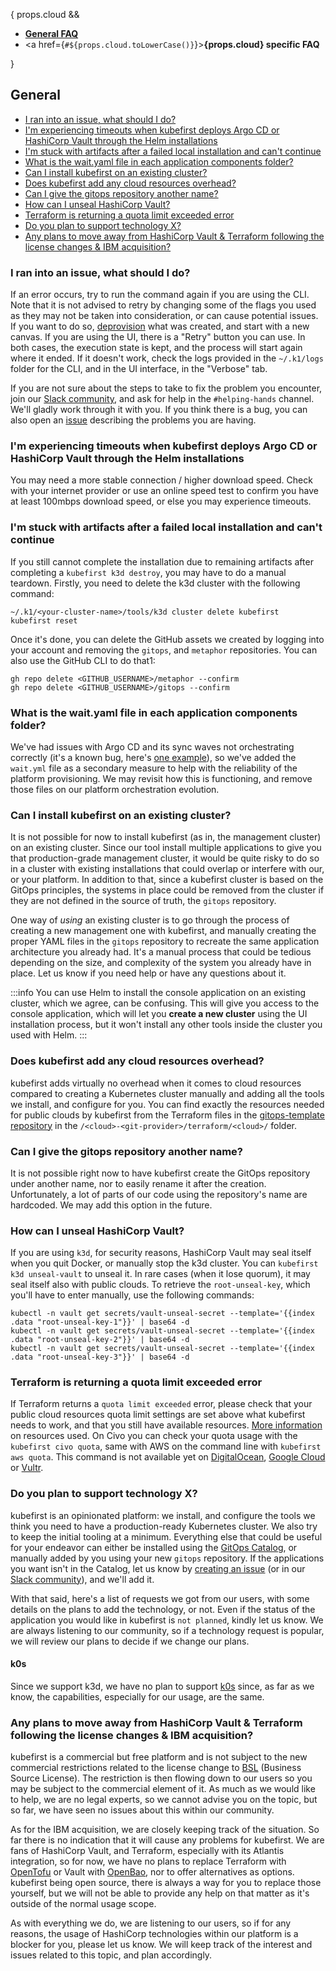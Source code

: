 
{ props.cloud &&
    <ul>
        <li>
            <a href="#general"><b>General FAQ</b></a>
        </li>
        <li>
            <a href={`#${props.cloud.toLowerCase()}`}><b>{props.cloud} specific FAQ</b></a>
        </li>
    </ul>
}

## General

- [I ran into an issue, what should I do?](#i-ran-into-an-issue-what-should-i-do)
- [I'm experiencing timeouts when kubefirst deploys Argo CD or HashiCorp Vault through the Helm installations](#im-experiencing-timeouts-when-kubefirst-deploys-argo-cd-or-hashicorp-vault-through-the-helm-installations)
- [I'm stuck with artifacts after a failed local installation and can't continue](#im-stuck-with-artifacts-after-a-failed-local-installation-and-cant-continue)
- [What is the wait.yaml file in each application components folder?](#what-is-the-waityaml-file-in-each-application-components-folder)
- [Can I install kubefirst on an existing cluster?](#can-i-install-kubefirst-on-an-existing-cluster)
- [Does kubefirst add any cloud resources overhead?](#does-kubefirst-add-any-cloud-resources-overhead)
- [Can I give the gitops repository another name?](#can-i-give-the-gitops-repository-another-name)
- [How can I unseal HashiCorp Vault?](#how-can-i-unseal-hashicorp-vault)
- [Terraform is returning a quota limit exceeded error](#terraform-is-returning-a-quota-limit-exceeded-error)
- [Do you plan to support technology X?](#do-you-plan-to-support-technology-x)
- [Any plans to move away from HashiCorp Vault & Terraform following the license changes & IBM acquisition?](#any-plans-to-move-away-from-hashicorp-vault--terraform-following-the-license-changes--ibm-acquisition)

### I ran into an issue, what should I do?

If an error occurs, try to run the command again if you are using the CLI. Note that it is not advised to retry by changing some of the flags you used as they may not be taken into consideration, or can cause potential issues. If you want to do so, [deprovision](./deprovision) what was created, and start with a new canvas. If you are using the UI, there is a "Retry" button you can use. In both cases, the execution state is kept, and the process will start again where it ended. If it doesn't work, check the logs provided in the `~/.k1/logs` folder for the CLI, and in the UI interface, in the "Verbose" tab.

If you are not sure about the steps to take to fix the problem you encounter, join our [Slack community](https://kubefirst.io/slack), and ask for help in the `#helping-hands` channel. We'll gladly work through it with you. If you think there is a bug, you can also open an [issue](https://github.com/kubefirst/kubefirst/issues) describing the problems you are having.

### I'm experiencing timeouts when kubefirst deploys Argo CD or HashiCorp Vault through the Helm installations

You may need a more stable connection / higher download speed. Check with your internet provider or use an online speed test to confirm you have at least 100mbps download speed, or else you may experience timeouts.

### I'm stuck with artifacts after a failed local installation and can't continue

If you still cannot complete the installation due to remaining artifacts after completing a `kubefirst k3d destroy`, you may have to do a manual teardown. Firstly, you need to delete the k3d cluster with the following command:

```shell
~/.k1/<your-cluster-name>/tools/k3d cluster delete kubefirst
kubefirst reset
```

Once it's done, you can delete the GitHub assets we created by logging into your account and removing the `gitops`, and `metaphor` repositories. You can also use the GitHub CLI to do that1:

```shell
gh repo delete <GITHUB_USERNAME>/metaphor --confirm
gh repo delete <GITHUB_USERNAME>/gitops --confirm
```

### What is the wait.yaml file in each application components folder?

We've had issues with Argo CD and its sync waves not orchestrating correctly (it's a known bug, here's [one example](https://github.com/argoproj/argo-cd/issues/12376)), so we've added the `wait.yml` file as a secondary measure to help with the reliability of the platform provisioning. We may revisit how this is functioning, and remove those files on our platform orchestration evolution.

### Can I install kubefirst on an existing cluster?

It is not possible for now to install kubefirst (as in, the management cluster) on an existing cluster. Since our tool install multiple applications to give you that production-grade management cluster, it would be quite risky to do so in a cluster with existing installations that could overlap or interfere with our, or your platform. In addition to that, since a kubefirst cluster is based on the GitOps principles, the systems in place could be removed from the cluster if they are not defined in the source of truth, the `gitops` repository.

One way of _using_ an existing cluster is to go through the process of creating a new management one with kubefirst, and manually creating the proper YAML files in the `gitops` repository to recreate the same application architecture you already had. It's a manual process that could be tedious depending on the size, and complexity of the system you already have in place. Let us know if you need help or have any questions about it.

:::info
You can use Helm to install the console application on an existing cluster, which we agree, can be confusing. This will give you access to the console application, which will let you **create a new cluster** using the UI installation process, but it won't install any other tools inside the cluster you used with Helm.
:::

### Does kubefirst add any cloud resources overhead?

kubefirst adds virtually no overhead when it comes to cloud resources compared to creating a Kubernetes cluster manually and adding all the tools we install, and configure for you. You can find exactly the resources needed for public clouds by kubefirst from the Terraform files in the [gitops-template repository](https://github.com/kubefirst/gitops-template/) in the `/<cloud>-<git-provider>/terraform/<cloud>/` folder.

### Can I give the gitops repository another name?

It is not possible right now to have kubefirst create the GitOps repository under another name, nor to easily rename it after the creation. Unfortunately, a lot of parts of our code using the repository's name are hardcoded. We may add this option in the future.

### How can I unseal HashiCorp Vault?

If you are using `k3d`, for security reasons, HashiCorp Vault may seal itself when you quit Docker, or manually stop the k3d cluster. You can `kubefirst k3d unseal-vault` to unseal it. In rare cases (when it lose quorum), it may seal itself also with public clouds. To retrieve the `root-unseal-key`, which you'll have to enter manually, use the following commands:

```shell
kubectl -n vault get secrets/vault-unseal-secret --template='{{index .data "root-unseal-key-1"}}' | base64 -d
kubectl -n vault get secrets/vault-unseal-secret --template='{{index .data "root-unseal-key-2"}}' | base64 -d
kubectl -n vault get secrets/vault-unseal-secret --template='{{index .data "root-unseal-key-3"}}' | base64 -d
```

### Terraform is returning a quota limit exceeded error

If Terraform returns a `quota limit exceeded` error, please check that your public cloud resources quota limit settings are set above what kubefirst needs to work, and that you still have available resources. [More information](#does-kubefirst-add-any-cloud-resources-overhead) on resources used. On Civo you can check your quota usage with the `kubefirst civo quota`, same with AWS on the command line with `kubefirst aws quota`. This command is not available yet on [DigitalOcean](https://github.com/kubefirst/kubefirst/issues/1964), [Google Cloud](https://github.com/kubefirst/kubefirst/issues/1963) or [Vultr](https://github.com/kubefirst/kubefirst/issues/1965).

### Do you plan to support technology X?

kubefirst is an opinionated platform: we install, and configure the tools we think you need to have a production-ready Kubernetes cluster. We also try to keep the initial tooling at a minimum. Everything else that could be useful for your endeavor can either be installed using the [GitOps Catalog](gitops-catalog), or manually added by you using your new `gitops` repository. If the applications you want isn't in the Catalog, let us know by [creating an issue](https://github.com/kubefirst/gitops-catalog/issues/new) (or in our [Slack community](https://kubefirst.io/slack)), and we'll add it.

With that said, here's a list of requests we got from our users, with some details on the plans to add the technology, or not. Even if the status of the application you would like in kubefirst is `not planned`, kindly let us know. We are always listening to our community, so if a technology request is popular, we will review our plans to decide if we change our plans.

#### k0s

Since we support k3d, we have no plan to support [k0s](https://github.com/k0sproject/k0s) since, as far as we know, the capabilities, especially for our usage, are the same.

### Any plans to move away from HashiCorp Vault & Terraform following the license changes & IBM acquisition?

kubefirst is a commercial but free platform and is not subject to the new commercial restrictions related to the license change to [BSL](https://www.hashicorp.com/bsl) (Business Source License). The restriction is then flowing down to our users so you may be subject to the commercial element of it. As much as we would like to help, we are no legal experts, so we cannot advise you on the topic, but so far, we have seen no issues about this within our community.

As for the IBM acquisition, we are closely keeping track of the situation. So far there is no indication that it will cause any problems for kubefirst. We are fans of HashiCorp Vault, and Terraform, especially with its Atlantis integration, so for now, we have no plans to replace Terraform with [OpenTofu](https://opentofu.org) or Vault with [OpenBao](https://openbao.org), nor to offer alternatives as options. kubefirst being open source, there is always a way for you to replace those yourself, but we will not be able to provide any help on that matter as it's outside of the normal usage scope.

As with everything we do, we are listening to our users, so if for any reasons, the usage of HashiCorp technologies within our platform is a blocker for you, please let us know. We will keep track of the interest and issues related to this topic, and plan accordingly.
